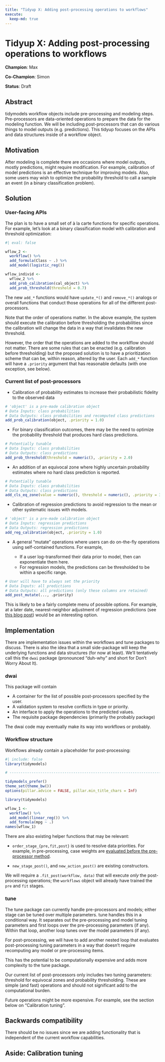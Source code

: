 ```yaml
---
title: "Tidyup X: Adding post-processing operations to workflows"
execute:
  keep-md: true
---
```


# Tidyup X: Adding post-processing operations to workflows

**Champion**: Max

**Co-Champion**: Simon

**Status**: Draft

## Abstract

tidymodels workflow objects include pre-processing and modeling steps. Pre-processors are data-oriented operations to prepare the data for the modeling function. We will be including post-processors that can do various things to model outputs (e.g. predictions). This tidyup focuses on the APIs and data structures inside of a workflow object. 


## Motivation

After modeling is complete there are occasions where model outputs, mostly predictions, might require modification. For example, calibration of model predictions is an effective technique for improving models. Also, some users may wish to optimize the probability threshold to call a sample an event (in a binary classification problem). 

## Solution

### User-facing APIs

The plan is to have a small set of à la carte functions for specific operations. For example, let's look at a binary classification model with calibration and threshold optimization: 

```r
#| eval: false

wflow_2 <- 
  workflow() %>% 
  add_formula(Class ~ .) %>% 
  add_model(logistic_reg())

wflow_individ <- 
  wflow_2 %>% 
  add_prob_calibration(cal_object) %>% 
  add_prob_threshold(threshold = 0.7)
```

The new `add_*` functions would have `update_*()` and `remove_*()` analogs or overall functions that conduct those operations for all of the different post-processors. 

Note that the order of operations matter. In the above example, the system should execute the calibration before thresholding the probabilities since the calibration will change the data in a way that invalidates the new threshold. 

However, the order that the operations are added to the worklflow should not matter. There are some rules that can be enacted (e.g. calibration before thresholding) but  the proposed solution is to have a prioritization scheme that can be, within reason, altered by the user. Each `add_*` function will have a `.priority` argument that has reasonable defaults (with one exception, see below).  

### Current list of post-processors

* Calibration of probability estimates to increase their probabilistic fidelity to the observed data

```r
# 'object' is a pre-made calibration object
# Data Inputs: class probabilities
# Data Outputs: class probabilities and recomputed class predictions
add_prob_calibration(object, .priority = 1.0)
```

* For binary classification outcomes, there may be the need to optimize the probability threshold that produces hard class predictions.

```r
# Potentially tunable
# Data Inputs: class probabilities
# Data Outputs: class predictions
add_prob_threshold(threshold = numeric(), .priority = 2.0)
```

* An addition of an equivocal zone where highly uncertain probability estimates where no hard class prediction is reported. 

```r
# Potentially tunable
# Data Inputs: class probabilities
# Data Outputs: class predictions
add_cls_eq_zone(value = numeric(), threshold = numeric(), .priority = 3.0)
```

* Calibration of regression predictions to avoid regression to the mean or other systematic issues with models.

```r
# 'object' is a pre-made calibration object
# Data Inputs: regression predictions
# Data Outputs: regression predictions
add_reg_calibration(object, .priority = 1.0)
```

* A general "mutate" operations where users can do on-the-fly operations using self-contained functions. For example,

  - If a user log-transformed their data prior to model, then can exponentiate them here. 
  - For regression models, the predictions can be thresholded to be within a specific range. 

```r
# User will have to always set the priority
# Data Inputs: all predictions
# Data Outputs: all predictions (only these columns are retained)
add_post_mutate(..., .priority)
```

This is likely to be a fairly complete menu of possible options. For example, at a later date, nearest-neighbor adjustment of regression predictions (see [this blog post](https://rviews.rstudio.com/2020/05/21/modern-rule-based-models/)) would be an interesting option.

## Implementation

There are implementation issues within the workflows and tune packages to discuss. There is also the idea that a small side-package will keep the underlying functions and data structures (for now at least). We'll tentatively call this the `dwai`  package (pronounced "duh-why" and short for Don't Worry About It).

### dwai

This package will contain

 - A container for the list of possible post-processors specified by the user.
 - A validation system to resolve conflicts in type or priority. 
 - An interface to apply the operations to the predicted values. 
 - The requisite package dependencies (primarily the probably package)
 
The dwai code may eventually make its way into workflows or probably. 

### Workflow structure

Workflows already contain a placeholder for post-processing: 

```r
#| include: false
library(tidymodels)

# ------------------------------------------------------------------------------

tidymodels_prefer()
theme_set(theme_bw())
options(pillar.advice = FALSE, pillar.min_title_chars = Inf)
```

```r
library(tidymodels)

wflow_1 <- 
  workflow() %>% 
  add_model(linear_reg()) %>% 
  add_formula(mpg ~ .)
names(wflow_1)
```

There are also existing helper functions that may be relevant: 

 - `order_stage_{pre,fit,post}` is used to resolve data priorities. For example, in pre-processing, case weights are [evaluated before the pre-processor method](https://github.com/tidymodels/workflows/blob/main/R/action.R#L36:L42). 
 
 - `new_stage_post()`, and `new_action_post()` are existing constructors. 

We will require a `.fit_post(workflow, data)` that will execute _only_ the post-processing operations; the `workflows` object will already have trained the `pre` and `fit` stages. 

### tune

The tune package can currently handle pre-processors and models; either stage can be tuned over multiple parameters. tune handles this in a conditional way. It separates out the pre-processing and model tuning parameters and first loops over the pre-processing parameters (if any). Within that loop, another loop tunes over the model parameters (if any). 

For post-processing, we will have to add another nested loop that evaluates post-processing tuning parameters in a way that doesn't require recomputing any model or pre-processing items. 

This has the potential to be computationally expensive and adds more complexity to the tune package.  

Our current list of post-processors only includes two tuning parameters: threshold for equivocal zones and probability thresholding. These are simple (and fast) operations and should not significant add to the computational burden.

Future operations might be more expensive. For example, see the section below on "Calibration tuning". 

## Backwards compatibility

There should be no issues since we are adding functionality that is independent of the current workflow capabilities.


## Aside: Calibration tuning


